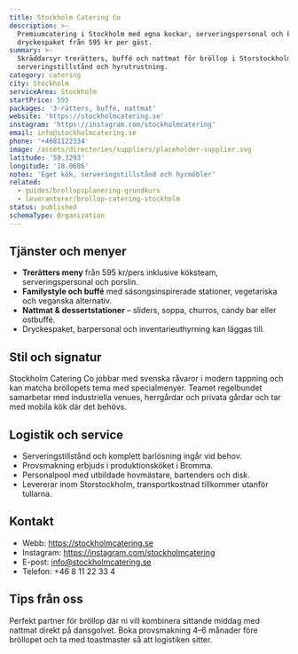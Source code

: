 ```yaml
---
title: Stockholm Catering Co
description: >-
  Premiumcatering i Stockholm med egna kockar, serveringspersonal och kompletta
  dryckespaket från 595 kr per gäst.
summary: >-
  Skräddarsyr trerätters, buffé och nattmat för bröllop i Storstockholm med
  serveringstillstånd och hyrutrustning.
category: catering
city: Stockholm
serviceArea: Stockholm
startPrice: 595
packages: '3-rätters, buffé, nattmat'
website: 'https://stockholmcatering.se'
instagram: 'https://instagram.com/stockholmcatering'
email: info@stockholmcatering.se
phone: '+4681122334'
image: /assets/directories/suppliers/placeholder-supplier.svg
latitude: '59.3293'
longitude: '18.0686'
notes: 'Eget kök, serveringstillstånd och hyrmöbler'
related:
  - guides/brollopsplanering-grundkurs
  - leverantorer/brollop-catering-stockholm
status: published
schemaType: Organization
---
```


## Tjänster och menyer

- **Trerätters meny** från 595 kr/pers inklusive köksteam, serveringspersonal och porslin.
- **Familystyle och buffé** med säsongsinspirerade stationer, vegetariska och veganska alternativ.
- **Nattmat & dessertstationer** – sliders, soppa, churros, candy bar eller ostbuffé.
- Dryckespaket, barpersonal och inventarieuthyrning kan läggas till.

## Stil och signatur

Stockholm Catering Co jobbar med svenska råvaror i modern tappning och kan matcha bröllopets tema med specialmenyer. Teamet regelbundet samarbetar med industriella venues, herrgårdar och privata gårdar och tar med mobila kök där det behövs.

## Logistik och service

- Serveringstillstånd och komplett barlösning ingår vid behov.
- Provsmakning erbjuds i produktionsköket i Bromma.
- Personalpool med utbildade hovmästare, bartenders och disk.
- Levererar inom Storstockholm, transportkostnad tillkommer utanför tullarna.

## Kontakt

- Webb: https://stockholmcatering.se
- Instagram: https://instagram.com/stockholmcatering
- E-post: info@stockholmcatering.se
- Telefon: +46 8 11 22 33 4

## Tips från oss

Perfekt partner för bröllop där ni vill kombinera sittande middag med nattmat direkt på dansgolvet. Boka provsmakning 4–6 månader före bröllopet och ta med toastmaster så att logistiken sitter.
